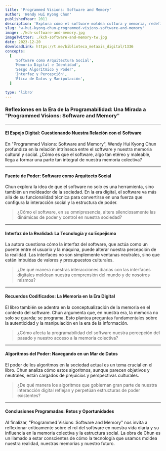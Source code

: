 ```yaml
---
title: 'Programmed Visions: Software and Memory'
author: 'Wendy Hui Kyong Chun'
publishedYear: 2011
description: 'Explora cómo el software moldea cultura y memoria, redefiniendo identidad, tiempo y realidad. Analiza la interacción entre tecnología y experiencia humana en la era digital, destacando su impacto en control y vigilancia.'
slug: 'w-hui-kyong-chun-programmed-visions-software-and-memory'
image: ./kch-software-and-memory.jpg
imageTwitter: ./kch-software-and-memory-tw.jpg
date: 2023-12-20
downloadLink: https://t.me/biblioteca_metaxis_digital/1336
concepts:
  [
    'Software como Arquitectura Social',
    'Memoria Digital e Identidad',
    'Sesgo Algorítmico y Poder',
    'Interfaz y Percepción',
    'Ética de Datos y Manipulación',
  ]

type: 'libro'
---
```


### Reflexiones en la Era de la Programabilidad: Una Mirada a "Programmed Visions: Software and Memory"

---

#### **El Espejo Digital: Cuestionando Nuestra Relación con el Software**

En "Programmed Visions: Software and Memory", Wendy Hui Kyong Chun profundiza en la relación intrínseca entre el software y nuestra memoria cultural y social. ¿Cómo es que el software, algo tan etéreo y maleable, llega a formar una parte tan integral de nuestra memoria colectiva?

---

#### **Fuente de Poder: Software como Arquitecto Social**

Chun explora la idea de que el software no solo es una herramienta, sino también un moldeador de la sociedad. En la era digital, el software va más allá de su funcionalidad técnica para convertirse en una fuerza que configura la interacción social y la estructura de poder.

> ¿Cómo el software, en su omnipresencia, altera silenciosamente las dinámicas de poder y control en nuestra sociedad?

---

#### **Interfaz de la Realidad: La Tecnología y su Espejismo**

La autora cuestiona cómo la interfaz del software, que actúa como un puente entre el usuario y la máquina, puede alterar nuestra percepción de la realidad. Las interfaces no son simplemente ventanas neutrales, sino que están imbuidas de valores y presupuestos culturales.

> ¿De qué manera nuestras interacciones diarias con las interfaces digitales moldean nuestra comprensión del mundo y de nosotros mismos?

---

#### **Recuerdos Codificados: La Memoria en la Era Digital**

El libro también se adentra en la conceptualización de la memoria en el contexto del software. Chun argumenta que, en nuestra era, la memoria no solo se guarda; se programa. Esto plantea preguntas fundamentales sobre la autenticidad y la manipulación en la era de la información.

> ¿Cómo afecta la programabilidad del software nuestra percepción del pasado y nuestro acceso a la memoria colectiva?

---

#### **Algoritmos del Poder: Navegando en un Mar de Datos**

El poder de los algoritmos en la sociedad actual es un tema crucial en el libro. Chun analiza cómo estos algoritmos, aunque parecen objetivos y neutrales, están cargados de prejuicios y perspectivas culturales.

> ¿De qué manera los algoritmos que gobiernan gran parte de nuestra interacción digital reflejan y perpetúan estructuras de poder existentes?

---

#### **Conclusiones Programadas: Retos y Oportunidades**

Al finalizar, "Programmed Visions: Software and Memory" nos invita a reflexionar críticamente sobre el rol del software en nuestra vida diaria y su influencia en la memoria colectiva y la estructura social. La obra de Chun es un llamado a estar conscientes de cómo la tecnología que usamos moldea nuestra realidad, nuestras memorias y nuestro futuro.
